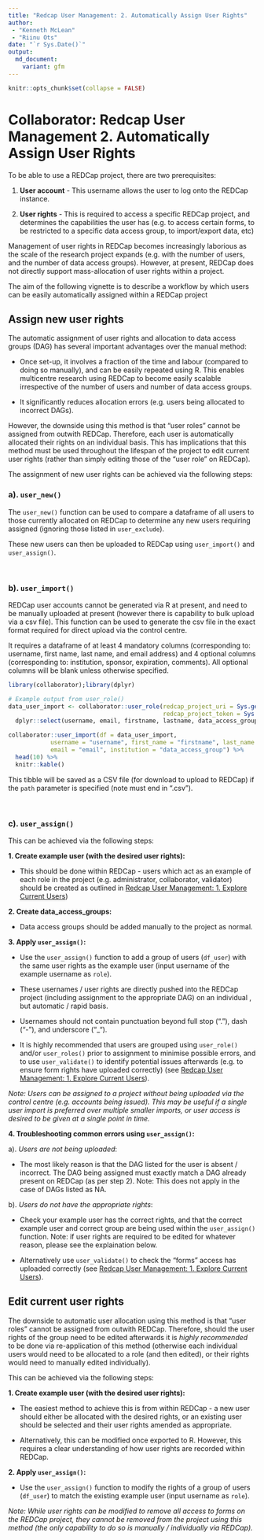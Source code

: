 ```yaml
---
title: "Redcap User Management: 2. Automatically Assign User Rights"
author:
 - "Kenneth McLean"
 - "Riinu Ots"
date: "`r Sys.Date()`"
output:
  md_document:
    variant: gfm
---
```


```r
knitr::opts_chunk$set(collapse = FALSE)
```
# Collaborator: Redcap User Management 2. Automatically Assign User Rights

To be able to use a REDCap project, there are two prerequisites:

1. **User account** - This username allows the user to log onto the REDCap instance.

2. **User rights** - This is required to access a specific REDCap project, and determines the capabilities the user has (e.g. to access certain forms, to be restricted to a specific data access group, to import/export data, etc)

Management of user rights in REDCap becomes increasingly laborious as the scale of the research project expands (e.g. with the number of users, and the number of data access groups). However, at present, REDCap does not directly support mass-allocation of user rights within a project.

The aim of the following vignette is to describe a workflow by which users can be easily automatically assigned within a REDCap project

## Assign new user rights

The automatic assignment of user rights and allocation to data access groups (DAG) has several important advantages over the manual method:

- Once set-up, it involves a fraction of the time and labour (compared to doing so manually), and can be easily repeated using R.  This enables multicentre research using REDCap to become easily scalable irrespective of the number of users and number of data access groups.

- It significantly reduces allocation errors (e.g. users being allocated to incorrect DAGs).

However, the downside using this method is that "user roles" cannot be assigned from outwith REDCap. Therefore, each user is automatically allocated their rights on an individual basis. This has implications that this method must be used throughout the lifespan of the project to edit current user rights (rather than simply editing those of the "user role" on REDCap).

The assignment of new user rights can be achieved via the following steps:

### a). `user_new()`
The `user_new()` function can be used to compare a dataframe of all users to those currently allocated on REDCap to determine any new users requiring assigned (ignoring those listed in `user_exclude`).

These new users can then be uploaded to REDCap using `user_import()` and `user_assign()`.

&nbsp;

### b). `user_import()`
REDCap user accounts cannot be generated via R at present, and need to be manually uploaded at present (however there is capability to bulk upload via a csv file). This function can be used to generate the csv file in the exact format required for direct upload via the control centre.

It requires a dataframe of at least 4 mandatory columns (corresponding to: username, first name, last name, and email address) and 4 optional columns (corresponding to: institution, sponsor, expiration, comments). All optional columns will be blank unless otherwise specified.

```r
library(collaborator);library(dplyr)

# Example output from user_role()
data_user_import <- collaborator::user_role(redcap_project_uri = Sys.getenv("collaborator_test_uri"),
                                            redcap_project_token = Sys.getenv("collaborator_test_token"))$full %>%
  dplyr::select(username, email, firstname, lastname, data_access_group) # please note all names are randomly generated

collaborator::user_import(df = data_user_import,
            username = "username", first_name = "firstname", last_name = "lastname",
            email = "email", institution = "data_access_group") %>%
  head(10) %>%
  knitr::kable()

```

This tibble will be saved as a CSV file (for download to upload to REDCap) if the `path` parameter is specified (note must end in ".csv").

&nbsp;

### c). `user_assign()`
This can be achieved via the following steps:

**1. Create example user (with the desired user rights):**
 
 - This should be done within REDCap - users which act as an example of each role in the project (e.g. administrator, collaborator, validator) should be created as outlined in [Redcap User Management: 1. Explore Current Users](https://github.com/kamclean/collaborator/blob/master/vignettes/vignette_user_1_explore.md))

**2. Create data_access_groups:**
 
 - Data access groups should be added manually to the project as normal.

**3. Apply `user_assign()`:**
 
- Use the `user_assign()` function to add a group of users (`df_user`) with the same user rights as the example user (input username of the example username as `role`).

 - These usernames / user rights are directly pushed into the REDCap project (including assignment to the appropriate DAG) on an individual , but automatic / rapid basis.

 - Usernames should not contain punctuation beyond full stop ("."), dash ("-"), and underscore ("_"). 

 - It is highly recommended that users are grouped using `user_role()` and/or `user_roles()` prior to assignment to minimise possible errors, and to use `user_validate()` to identify potential issues afterwards (e.g. to ensure form rights have uploaded correctly) (see [Redcap User Management: 1. Explore Current Users](https://github.com/kamclean/collaborator/blob/master/vignettes/vignette_user_1_explore.Rmd)).
 
 *Note: Users can be assigned to a project without being uploaded via the control centre (e.g. accounts being issued). This may be useful if a single user import is preferred over multiple smaller imports, or user access is desired to be given at a single point in time.*
 
**4. Troubleshooting common errors using `user_assign()`:**
  
a). *Users are not being uploaded*: 
  
- The most likely reason is that the DAG listed for the user is absent / incorrect. The DAG being assigned must exactly match a DAG already present on REDCap (as per step 2). Note:  This does not apply in the case of DAGs listed as NA.

b). *Users do not have the appropriate rights*: 
  
- Check your example user has the correct rights, and that the correct example user and correct group are being used within the `user_assign()` function. Note: if user rights are required to be edited for whatever reason, please see the explaination below.

- Alternatively use `user_validate()` to check the "forms" access has uploaded correctly (see [Redcap User Management: 1. Explore Current Users](https://github.com/kamclean/collaborator/blob/master/vignettes/vignette_user_1_explore.Rmd)).


## Edit current user rights

The downside to automatic user allocation using this method is that "user roles" cannot be assigned from outwith REDCap. Therefore, should the user rights of the group need to be edited afterwards it is *highly recommended* to be done via re-application of this method (otherwise each individual users would need to be allocated to a role (and then edited), or their rights would need to manually edited individually).

This can be achieved via the following steps:

**1. Create example user (with the desired user rights):**
 
 - The easiest method to achieve this is from within REDCap - a new user should either be allocated with the desired rights, or an existing user should be selected and their user rights amended as appropriate.
 
 - Alternatively, this can be modified once exported to R. However, this requires a clear understanding of how user rights are recorded within REDCap.

**2. Apply `user_assign()`:**
 
- Use the `user_assign()` function to modify the rights of a group of users (`df_user`) to match the existing example user (input username as `role`).

*Note: While user rights can be modified to remove all access to forms on the REDCap project, they cannot be removed from the project using this method (the only capability to do so is manually / individually via REDCap).*
